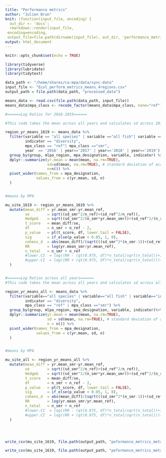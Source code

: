 ```yaml
---
title: "Performance metrics"
author: "Julien Brun"
knit: (function(input_file, encoding) {
  out_dir <- 'docs';
  rmarkdown::render(input_file,
 encoding=encoding,
 output_file=file.path(dirname(input_file), out_dir, 'performance_metrics.html'))})
output: html_document
---
```


```r
knitr::opts_chunk$set(echo = TRUE)
```

```r
library(tidyverse)
library(lubridate)
library(tidytext)
```

```r
data_path <- "/home/shares/ca-mpa/data/sync-data"
input_file <- "Ecol_perform_metrics_means_4regions.csv" 
output_path = file.path(data_path, "processed_data")

means_data <- read.csv(file.path(data_path, input_file))
means_data$mpa_class <- recode_factor(means_data$mpa_class, none="ref")
```


```r


#======Log Ratios for 2016-2019======

#This code takes the mean across all years and calculates sd across 2016-2019 years (each MPA/yr is a single rep)

region_yr_means_1619 <- means_data %>%
  filter(variable == "all species" | variable =="all fish"| variable =="invalg",
         indicator == "diversity",
         mpa_class == "ref"| mpa_class =="smr",
         year  == '2016' | year=='2017' | year=='2018' | year=='2019') %>%
  group_by(group, mlpa_region, mpa_designation, variable, indicator) %>%
  dplyr::summarize(yr.mean = mean(mean, na.rm=TRUE), 
                   sd=sd(mean, na.rm=TRUE), # standard deviation of across MPAs where indicator was observed/recorded
                   n=n()) %>%
  pivot_wider(names_from = mpa_designation,
              values_from = c(yr.mean, sd, n)
  )


#means by MPA

mu_site_1619 <- region_yr_means_1619 %>% 
  mutate(mean_diff = yr.mean_smr-yr.mean_ref,
         se        = sqrt((sd_smr^2/n_ref)+(sd_ref^2/n_ref)),
         HedgeG    = sqrt((sd_smr^2/(n_smr*yr.mean_smr))+(sd_ref^2/(n_ref*yr.mean_ref))),
         t_score   = mean_diff/se,
         df        = n_smr + n_ref - 2,
         p_value   = pt(t_score, df, lower.tail = FALSE),
         sig       = if_else(p_value < 0.05, 1, 0),
         cohens_d  = abs(mean_diff)/(sqrt(((sd_smr^2*(n_smr-1))+(sd_ref^2*(n_ref-1)))/df)),
         RR        = log(yr.mean_smr/yr.mean_ref),
         n_total   = n_smr + n_ref
         #lower.CI  = log((RR - (qt(0.975, df)*n_total/sqrt(n_total))+1)+1),
         #upper.CI  = log((RR + (qt(0.975, df)*n_total/sqrt(n_total)))+1)
  )



```






```r

#======Log Ratios across all years======
#This code takes the mean across all years and calculates sd across all years (each MPA/yr is a single rep)

region_yr_means_all <- means_data %>%
  filter(variable=="all species" | variable=="all fish" | variable=="invalg",
         indicator == "diversity",
         mpa_class == "ref" | mpa_class =="smr") %>%
  group_by(group, mlpa_region, mpa_designation, variable, indicator)%>%
  dplyr::summarize(yr.mean = mean(mean, na.rm=TRUE), 
                   sd = sd(mean, na.rm=TRUE), # standard deviation of across MPAs where indicator was observed/recorded
                   n = n()) %>%
  pivot_wider(names_from = mpa_designation,
              values_from = c(yr.mean, sd, n)
  )


#means by MPA

mu_site_all <- region_yr_means_all %>% 
  mutate(mean_diff = yr.mean_smr-yr.mean_ref,
         se        = sqrt((sd_smr^2/n_ref)+(sd_ref^2/n_ref)),
         HedgeG    = sqrt((sd_smr^2/(n_smr*yr.mean_smr))+(sd_ref^2/(n_ref*yr.mean_ref))),
         t_score   = mean_diff/se,
         df        = n_smr + n_ref - 2,
         p_value   = pt(t_score, df, lower.tail = FALSE),
         sig       = if_else(p_value < 0.05, 1, 0),
         cohens_d  = abs(mean_diff)/(sqrt(((sd_smr^2*(n_smr-1))+(sd_ref^2*(n_ref-1)))/df)),
         RR        = log(yr.mean_smr/yr.mean_ref),
         n_total   = n_smr + n_ref
         #lower.CI  = log((RR - (qt(0.975, df)*n_total/sqrt(n_total))+1)+1),
         #upper.CI  = log((RR + (qt(0.975, df)*n_total/sqrt(n_total)))+1)
  )





```

```r

write_csv(mu_site_1619, file.path(output_path, "peformance_metrics_meta_1619.csv"))

write_csv(mu_site_1619, file.path(output_path, "peformance_metrics_meta_all.csv"))

```

